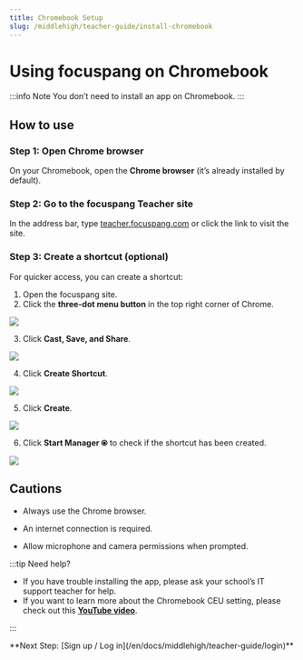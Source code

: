 ```yaml
---
title: Chromebook Setup
slug: /middlehigh/teacher-guide/install-chromebook
---
```



# Using focuspang on Chromebook

:::info Note
You don’t need to install an app on Chromebook.
:::

## How to use

### Step 1: Open Chrome browser

On your Chromebook, open the **Chrome browser** (it’s already installed by default).

### Step 2: Go to the focuspang Teacher site

In the address bar, type [teacher.focuspang.com](https://teacher.focuspang.com) or click the link to visit the site.

### Step 3: Create a shortcut (optional)

For quicker access, you can create a shortcut:

1. Open the focuspang site.
2. Click the **three-dot menu button** in the top right corner of Chrome.

<Image src="/img/en/middlehigh/teacher/00-01.png" size="lg" />

3. Click **Cast, Save, and Share**.

<Image src="/img/en/middlehigh/teacher/00-02.png" size="lg" />

4. Click **Create Shortcut**.

<Image src="/img/en/middlehigh/teacher/00-03.png" size="lg" />

5. Click **Create**.

<Image src="/img/en/middlehigh/teacher/00-04.png" size="lg" />

6. Click **Start Manager ⦿** to check if the shortcut has been created.

<Image src="/img/en/middlehigh/teacher/00-05.png" size="lg" />

## Cautions

- Always use the Chrome browser.

- An internet connection is required.

- Allow microphone and camera permissions when prompted.

:::tip Need help?

- If you have trouble installing the app, please ask your school’s IT support teacher for help.
- If you want to learn more about the Chromebook CEU setting, please check out this [**YouTube video**](https://www.youtube.com/watch?v=CLqLSEOcGyE&t=1247s).

:::

<div class="link-center">
  **Next Step: [Sign up / Log in](/en/docs/middlehigh/teacher-guide/login)**
</div>
